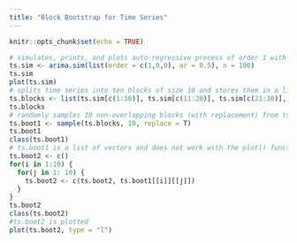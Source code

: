 ```yaml
---
title: "Block Bootstrap for Time Series"
---
```


```r
knitr::opts_chunk$set(echo = TRUE)
```

```r
# simulates, prints, and plots auto-regressive process of order 1 with ar = 0.5 and size = 100
ts.sim <- arima.sim(list(order = c(1,0,0), ar = 0.5), n = 100) 
ts.sim
plot(ts.sim)
# splits time series into ten blocks of size 10 and stores them in a list
ts.blocks <- list(ts.sim[c(1:10)], ts.sim[c(11:20)], ts.sim[c(21:30)], ts.sim[c(31:40)], ts.sim[c(41:50)], ts.sim[c(51:60)], ts.sim[c(61:70)], ts.sim[c(71:80)], ts.sim[c(81:90)], ts.sim[c(91:100)])
ts.blocks
# randomly samples 10 non-overlapping blocks (with replacement) from ts.blocks, creating a single bootstrapped time series
ts.boot1 <- sample(ts.blocks, 10, replace = T)
ts.boot1
class(ts.boot1)
# ts.boot1 is a list of vectors and does not work with the plot() function, so ts.boot2 is a simpler numeric vector
ts.boot2 <- c()
for(i in 1:10) {
  for(j in 1: 10) {
    ts.boot2 <- c(ts.boot2, ts.boot1[[i]][[j]])
  }
}
ts.boot2
class(ts.boot2)
#ts.boot2 is plotted
plot(ts.boot2, type = "l")








```


